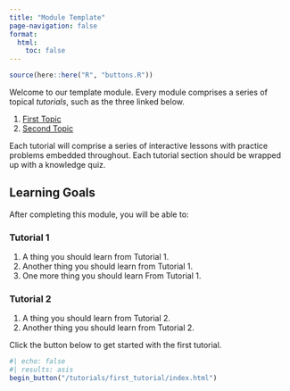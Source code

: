 ```yaml
---
title: "Module Template"
page-navigation: false
format:
  html: 
    toc: false
---
```


```r
source(here::here("R", "buttons.R"))
```

Welcome to our template module. Every module comprises a series of topical *tutorials*, such as the three linked below.

1. [First Topic](/tutorials/loading_data/index.qmd)
1. [Second Topic](/tutorials/second_tutorial/index.qmd)

Each tutorial will comprise a series of interactive lessons with practice problems embedded throughout. Each tutorial
section should be wrapped up with a knowledge quiz.

## Learning Goals

After completing this module, you will be able to:

### Tutorial 1

1. A thing you should learn from Tutorial 1.
1. Another thing you should learn from Tutorial 1.
1. One more thing you should learn From Tutorial 1.

### Tutorial 2

1. A thing you should learn from Tutorial 2.
1. Another thing you should learn from Tutorial 2.

Click the button below to get started with the first tutorial.

```r
#| echo: false
#| results: asis
begin_button("/tutorials/first_tutorial/index.html")
```

